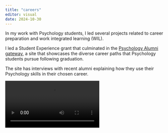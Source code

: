 ```yaml
---
title: "careers"
editor: visual
date: 2024-10-30
---
```


In my work with Psychology students, I led several projects related to career preparation and work integrated learning (WIL).

I led a Student Experience grant that culminated in the [Psychology Alumni gateway](https://alumni.psy.unsw.edu.au/), a site that showcases the diverse career paths that Psychology students pursue following graduation.

The site has interviews with recent alumni explaining how they use their Psychology skills in their chosen career.

![](scroll.mov)

